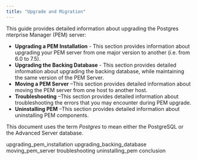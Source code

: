 ```yaml
---
title: "Upgrade and Migration"
---
```


This guide provides detailed information about upgrading the Postgres nterprise Manager (PEM) server:

-   **Upgrading a PEM Installation** - This section provides information about upgrading your PEM server from one major version to another (i.e. from 6.0 to 7.5).
-   **Upgrading the Backing Database** - This section provides detailed information about upgrading the backing database, while maintaining the same version of the PEM Server.
-   **Moving a PEM Server** –This section provides detailed information about moving the PEM server from one host to another host.
-   **Troubleshooting** –This section provides detailed information about troubleshooting the errors that you may encounter during PEM upgrade.
-   **Uninstalling PEM** –This section provides detailed information about uninstalling PEM components.

This document uses the term *Postgres* to mean either the PostgreSQL or the Advanced Server database.

<div class="toctree" maxdepth="3">

upgrading_pem_installation upgrading_backing_database moving_pem_server troubleshooting uninstalling_pem conclusion

</div>
